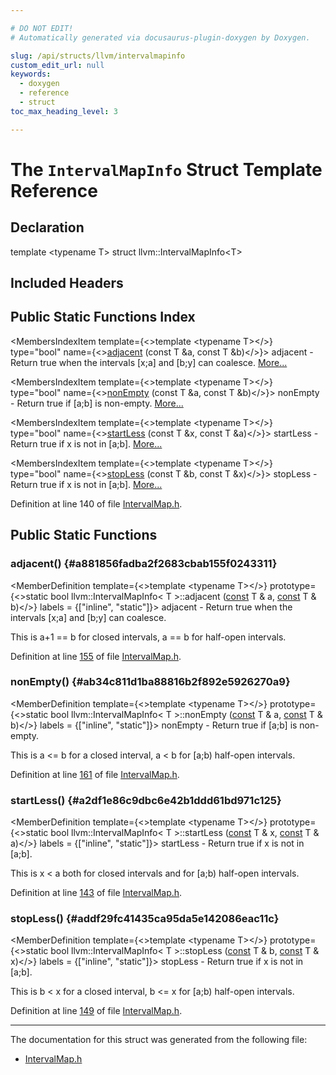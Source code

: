 ```yaml
---

# DO NOT EDIT!
# Automatically generated via docusaurus-plugin-doxygen by Doxygen.

slug: /api/structs/llvm/intervalmapinfo
custom_edit_url: null
keywords:
  - doxygen
  - reference
  - struct
toc_max_heading_level: 3

---
```





# The `IntervalMapInfo` Struct Template Reference

<DoxygenPage pluginConfig={pluginConfig}>



## Declaration

<CodeBlock>template &lt;typename T&gt;
struct llvm::IntervalMapInfo&lt;T&gt;</CodeBlock>

## Included Headers

<IncludesList>
<IncludesListItem
  filePath="llvm/ADT/IntervalMap.h"
  permalink="/docs/api/files/include/include/llvm/include/llvm/adt/intervalmap-h"
  isLocal="true" />
</IncludesList>

## Public Static Functions Index

<MembersIndex>

<MembersIndexItem
  template={<>template &lt;typename T&gt;</>}
  type="bool"
  name={<><a href="#a881856fadba2f2683cbab155f0243311">adjacent</a> (const T &amp;a, const T &amp;b)</>}>
adjacent - Return true when the intervals &#91;x;a&#93; and &#91;b;y&#93; can coalesce. <a href="#a881856fadba2f2683cbab155f0243311">More...</a>
</MembersIndexItem>

<MembersIndexItem
  template={<>template &lt;typename T&gt;</>}
  type="bool"
  name={<><a href="#ab34c811d1ba88816b2f892e5926270a9">nonEmpty</a> (const T &amp;a, const T &amp;b)</>}>
nonEmpty - Return true if &#91;a;b&#93; is non-empty. <a href="#ab34c811d1ba88816b2f892e5926270a9">More...</a>
</MembersIndexItem>

<MembersIndexItem
  template={<>template &lt;typename T&gt;</>}
  type="bool"
  name={<><a href="#a2df1e86c9dbc6e42b1ddd61bd971c125">startLess</a> (const T &amp;x, const T &amp;a)</>}>
startLess - Return true if x is not in &#91;a;b&#93;. <a href="#a2df1e86c9dbc6e42b1ddd61bd971c125">More...</a>
</MembersIndexItem>

<MembersIndexItem
  template={<>template &lt;typename T&gt;</>}
  type="bool"
  name={<><a href="#addf29fc41435ca95da5e142086eac11c">stopLess</a> (const T &amp;b, const T &amp;x)</>}>
stopLess - Return true if x is not in &#91;a;b&#93;. <a href="#addf29fc41435ca95da5e142086eac11c">More...</a>
</MembersIndexItem>

</MembersIndex>


Definition at line 140 of file <a href="/docs/api/files/include/include/llvm/include/llvm/adt/intervalmap-h">IntervalMap.h</a>.

<SectionDefinition>

## Public Static Functions

### adjacent() {#a881856fadba2f2683cbab155f0243311}

<MemberDefinition
  template={<>template &lt;typename T&gt;</>}
  prototype={<>static bool llvm::IntervalMapInfo&lt; T &gt;::adjacent (<a href="/docs/api/files/lib/lib/target/lib/target/aarch64/aarch64promoteconstant-cpp/#a90f8350fecae261c25be85d38b451bff">const</a> T &amp; a, <a href="/docs/api/files/lib/lib/target/lib/target/aarch64/aarch64promoteconstant-cpp/#a90f8350fecae261c25be85d38b451bff">const</a> T &amp; b)</>}
  labels = {["inline", "static"]}>
adjacent - Return true when the intervals &#91;x;a&#93; and &#91;b;y&#93; can coalesce.

This is a+1 == b for closed intervals, a == b for half-open intervals.

Definition at line <a href="/docs/api/files/include/include/llvm/include/llvm/adt/intervalmap-h/#l00155">155</a> of file <a href="/docs/api/files/include/include/llvm/include/llvm/adt/intervalmap-h">IntervalMap.h</a>.
</MemberDefinition>

### nonEmpty() {#ab34c811d1ba88816b2f892e5926270a9}

<MemberDefinition
  template={<>template &lt;typename T&gt;</>}
  prototype={<>static bool llvm::IntervalMapInfo&lt; T &gt;::nonEmpty (<a href="/docs/api/files/lib/lib/target/lib/target/aarch64/aarch64promoteconstant-cpp/#a90f8350fecae261c25be85d38b451bff">const</a> T &amp; a, <a href="/docs/api/files/lib/lib/target/lib/target/aarch64/aarch64promoteconstant-cpp/#a90f8350fecae261c25be85d38b451bff">const</a> T &amp; b)</>}
  labels = {["inline", "static"]}>
nonEmpty - Return true if &#91;a;b&#93; is non-empty.

This is a &lt;= b for a closed interval, a &lt; b for &#91;a;b) half-open intervals.

Definition at line <a href="/docs/api/files/include/include/llvm/include/llvm/adt/intervalmap-h/#l00161">161</a> of file <a href="/docs/api/files/include/include/llvm/include/llvm/adt/intervalmap-h">IntervalMap.h</a>.
</MemberDefinition>

### startLess() {#a2df1e86c9dbc6e42b1ddd61bd971c125}

<MemberDefinition
  template={<>template &lt;typename T&gt;</>}
  prototype={<>static bool llvm::IntervalMapInfo&lt; T &gt;::startLess (<a href="/docs/api/files/lib/lib/target/lib/target/aarch64/aarch64promoteconstant-cpp/#a90f8350fecae261c25be85d38b451bff">const</a> T &amp; x, <a href="/docs/api/files/lib/lib/target/lib/target/aarch64/aarch64promoteconstant-cpp/#a90f8350fecae261c25be85d38b451bff">const</a> T &amp; a)</>}
  labels = {["inline", "static"]}>
startLess - Return true if x is not in &#91;a;b&#93;.

This is x &lt; a both for closed intervals and for &#91;a;b) half-open intervals.

Definition at line <a href="/docs/api/files/include/include/llvm/include/llvm/adt/intervalmap-h/#l00143">143</a> of file <a href="/docs/api/files/include/include/llvm/include/llvm/adt/intervalmap-h">IntervalMap.h</a>.
</MemberDefinition>

### stopLess() {#addf29fc41435ca95da5e142086eac11c}

<MemberDefinition
  template={<>template &lt;typename T&gt;</>}
  prototype={<>static bool llvm::IntervalMapInfo&lt; T &gt;::stopLess (<a href="/docs/api/files/lib/lib/target/lib/target/aarch64/aarch64promoteconstant-cpp/#a90f8350fecae261c25be85d38b451bff">const</a> T &amp; b, <a href="/docs/api/files/lib/lib/target/lib/target/aarch64/aarch64promoteconstant-cpp/#a90f8350fecae261c25be85d38b451bff">const</a> T &amp; x)</>}
  labels = {["inline", "static"]}>
stopLess - Return true if x is not in &#91;a;b&#93;.

This is b &lt; x for a closed interval, b &lt;= x for &#91;a;b) half-open intervals.

Definition at line <a href="/docs/api/files/include/include/llvm/include/llvm/adt/intervalmap-h/#l00149">149</a> of file <a href="/docs/api/files/include/include/llvm/include/llvm/adt/intervalmap-h">IntervalMap.h</a>.
</MemberDefinition>

</SectionDefinition>

<hr/>

The documentation for this struct was generated from the following file:

<ul>
<li><a href="/docs/api/files/include/include/llvm/include/llvm/adt/intervalmap-h">IntervalMap.h</a></li>
</ul>

</DoxygenPage>
